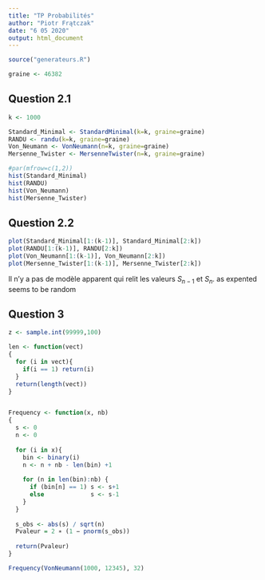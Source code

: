 ```yaml
---
title: "TP Probabilités"
author: "Piotr Frątczak"
date: "6 05 2020"
output: html_document
---
```


```r

source("generateurs.R")

graine <- 46382
```

## Question 2.1

```r
k <- 1000

Standard_Minimal <- StandardMinimal(k=k, graine=graine)
RANDU <- randu(k=k, graine=graine)
Von_Neumann <- VonNeumann(n=k, graine=graine)
Mersenne_Twister <- MersenneTwister(n=k, graine=graine)

#par(mfrow=c(1,2)) 
hist(Standard_Minimal)
hist(RANDU)
hist(Von_Neumann)
hist(Mersenne_Twister)
```

## Question 2.2

```r

plot(Standard_Minimal[1:(k-1)], Standard_Minimal[2:k])
plot(RANDU[1:(k-1)], RANDU[2:k])
plot(Von_Neumann[1:(k-1)], Von_Neumann[2:k])
plot(Mersenne_Twister[1:(k-1)], Mersenne_Twister[2:k])

```


Il n'y a pas de modèle apparent qui relit les valeurs $S_{n-1}$ et $S_n$.
as expented seems to be random


## Question 3

```r

z <- sample.int(99999,100)

len <- function(vect)
{
  for (i in vect){
    if(i == 1) return(i)
  }
  return(length(vect))
}


Frequency <- function(x, nb)
{
  s <- 0
  n <- 0
  
  for (i in x){
    bin <- binary(i)
    n <- n + nb - len(bin) +1
    
    for (n in len(bin):nb) {
      if (bin[n] == 1) s <- s+1
      else             s <- s-1
    }
  }
  
  s_obs <- abs(s) / sqrt(n)
  Pvaleur = 2 ∗ (1 − pnorm(s_obs))
  
  return(Pvaleur)
}

Frequency(VonNeumann(1000, 12345), 32)
```